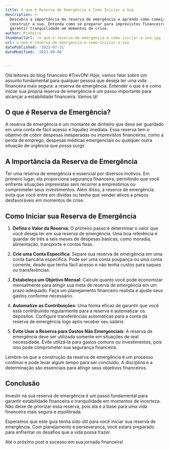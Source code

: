 ```yaml
---
title: O que é Reserva de Emergência e Como Iniciar a Sua
description: >-
  Descubra a importância da reserva de emergência e aprenda como começar a
  construir a sua. Entenda como se preparar para imprevistos financeiros e
  garantir tranquilidade em momentos de crise.
author: Pinheiro
thumbnailUrl: /o-que-e-reserva-de-emergencia-e-como-iniciar-a-sua.jpg
url: o-que-e-reserva-de-emergencia-e-como-iniciar-a-sua
datePublished: '2023-07-31'
dateModified: '2023-09-08'


---
```


Olá leitores do blog financeiro #TrevON! Hoje, vamos falar sobre um assunto fundamental para qualquer pessoa que deseja ter uma vida financeira mais segura: a reserva de emergência. Entender o que é e como iniciar sua própria reserva de emergência é um passo importante para alcançar a estabilidade financeira. Vamos lá!

## O que é Reserva de Emergência?

A reserva de emergência é um montante de dinheiro que deve ser guardado em uma conta de fácil acesso e liquidez imediata. Essa reserva tem o objetivo de cobrir despesas inesperadas ou imprevistos financeiros, como a perda de emprego, despesas médicas emergenciais ou qualquer outra situação de urgência que possa surgir.

## A Importância da Reserva de Emergência

Ter uma reserva de emergência é essencial por diversos motivos. Em primeiro lugar, ela proporciona segurança financeira, permitindo que você enfrente situações imprevistas sem recorrer a empréstimos ou comprometer seus investimentos. Além disso, a reserva de emergência evita que você entre em dívidas ou tenha que vender ativos a preços desfavoráveis em momentos de crise.

## Como Iniciar sua Reserva de Emergência

1. **Defina o Valor da Reserva**: O primeiro passo é determinar o valor que você deseja ter em sua reserva de emergência. Uma boa referência é guardar de três a seis meses de despesas básicas, como moradia, alimentação, transporte e contas fixas.

2. **Crie uma Conta Específica**: Separe sua reserva de emergência em uma conta bancária específica. Pode ser uma conta poupança ou uma conta corrente, desde que tenha fácil acesso e não tenha custos para saques ou transferências.

3. **Estabeleça um Objetivo Mensal**: Calcule quanto você pode economizar mensalmente para atingir sua meta de reserva de emergência em um prazo adequado. Faça um planejamento financeiro realista e ajuste seus gastos conforme necessário.

4. **Automatize as Contribuições**: Uma forma eficaz de garantir que você está contribuindo regularmente para a reserva é automatizar os depósitos. Configure transferências automáticas para a conta da reserva de emergência logo após receber seu salário.

5. **Evite Usar a Reserva para Gastos Não Emergenciais**: A reserva de emergência deve ser utilizada somente em situações de real necessidade. Evite utilizá-la para gastos comuns ou investimentos, pois isso pode comprometer sua segurança financeira.

Lembre-se que a construção da reserva de emergência é um processo contínuo e pode levar algum tempo para ser concluído. A disciplina e a determinação são essenciais para atingir seus objetivos financeiros.

## Conclusão

Investir na sua reserva de emergência é um passo fundamental para garantir estabilidade financeira e tranquilidade em momentos de incerteza. Não deixe de priorizar essa reserva, pois ela é a base para uma vida financeira mais segura e equilibrada.

Esperamos que este guia tenha sido útil para você iniciar sua reserva de emergência. Com planejamento e perseverança, você estará preparado para enfrentar os desafios que a vida possa trazer.

Até o próximo post e sucesso em sua jornada financeira!

